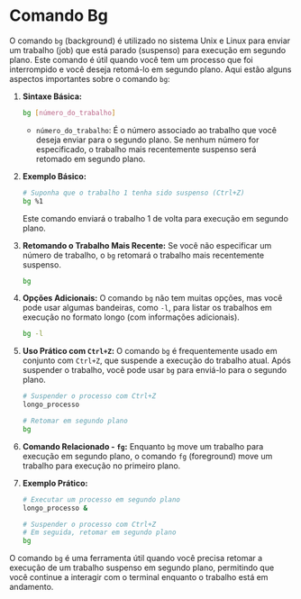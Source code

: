 # Comando Bg

O comando `bg` (background) é utilizado no sistema Unix e Linux para enviar um trabalho (job) que está parado (suspenso) para execução em segundo plano. Este comando é útil quando você tem um processo que foi interrompido e você deseja retomá-lo em segundo plano. Aqui estão alguns aspectos importantes sobre o comando `bg`:

1. **Sintaxe Básica:**
   ```bash
   bg [número_do_trabalho]
   ```
   - `número_do_trabalho`: É o número associado ao trabalho que você deseja enviar para o segundo plano. Se nenhum número for especificado, o trabalho mais recentemente suspenso será retomado em segundo plano.

2. **Exemplo Básico:**
   ```bash
   # Suponha que o trabalho 1 tenha sido suspenso (Ctrl+Z)
   bg %1
   ```
   Este comando enviará o trabalho 1 de volta para execução em segundo plano.

3. **Retomando o Trabalho Mais Recente:**
   Se você não especificar um número de trabalho, o `bg` retomará o trabalho mais recentemente suspenso.
   ```bash
   bg
   ```

4. **Opções Adicionais:**
   O comando `bg` não tem muitas opções, mas você pode usar algumas bandeiras, como `-l`, para listar os trabalhos em execução no formato longo (com informações adicionais).
   ```bash
   bg -l
   ```

5. **Uso Prático com `Ctrl+Z`:**
   O comando `bg` é frequentemente usado em conjunto com `Ctrl+Z`, que suspende a execução do trabalho atual. Após suspender o trabalho, você pode usar `bg` para enviá-lo para o segundo plano.
   ```bash
   # Suspender o processo com Ctrl+Z
   longo_processo
   
   # Retomar em segundo plano
   bg
   ```

6. **Comando Relacionado - `fg`:**
   Enquanto `bg` move um trabalho para execução em segundo plano, o comando `fg` (foreground) move um trabalho para execução no primeiro plano.

7. **Exemplo Prático:**
   ```bash
   # Executar um processo em segundo plano
   longo_processo &
   
   # Suspender o processo com Ctrl+Z
   # Em seguida, retomar em segundo plano
   bg
   ```

O comando `bg` é uma ferramenta útil quando você precisa retomar a execução de um trabalho suspenso em segundo plano, permitindo que você continue a interagir com o terminal enquanto o trabalho está em andamento.